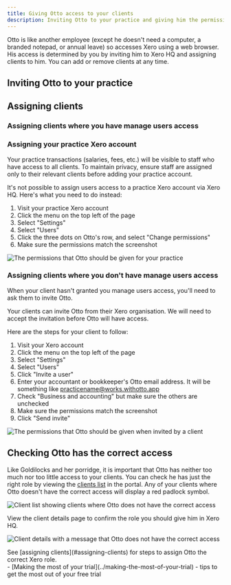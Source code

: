 ```yaml
---
title: Giving Otto access to your clients
description: Inviting Otto to your practice and giving him the permissions he needs
---
```



Otto is like another employee (except he doesn't need a computer, a branded notepad, or annual leave) so accesses Xero using a web browser. His access is determined by you by inviting him to Xero HQ and assigning clients to him. You can add or remove clients at any time.

## Inviting Otto to your practice

<GuideJar id="c81b6e01-92c0-4c4f-a521-490ea5d610b2"></GuideJar>

## Assigning clients

### Assigning clients where you have manage users access

<Trace id="6fbd0c2f-b0fa-4d26-ad78-15843c75b9ae"></Trace>

### Assigning your practice Xero account

<Aside type="caution">
  Your practice transactions (salaries, fees, etc.) will be visible to staff who
  have access to all clients. To maintain privacy, ensure staff are assigned
  only to their relevant clients before adding your practice account.
</Aside>

It's not possible to assign users access to a practice Xero account via Xero HQ. Here's what you need to do instead:

1. Visit your practice Xero account
2. Click the menu on the top left of the page
3. Select "Settings"
4. Select "Users"
5. Click the three dots on Otto's row, and select "Change permissions"
6. Make sure the permissions match the screenshot

<Image
  src={xeroUserSettings}
  alt="The permissions that Otto should be given for your practice"
/>

### Assigning clients where you don't have manage users access

<Aside>
  When your client hasn't granted you manage users access, you'll need to ask
  them to invite Otto.
</Aside>

Your clients can invite Otto from their Xero organisation. We will need to accept the invitation before Otto will have access.

Here are the steps for your client to follow:

1. Visit your Xero account
2. Click the menu on the top left of the page
3. Select "Settings"
4. Select "Users"
5. Click "Invite a user"
6. Enter your accountant or bookkeeper's Otto email address. It will be something like practicename@works.withotto.app
7. Check "Business and accounting" but make sure the others are unchecked
8. Make sure the permissions match the screenshot
9. Click "Send invite"

<Image
  src={xeroUserSettings}
  alt="The permissions that Otto should be given when invited by a client"
/>

## Checking Otto has the correct access

Like Goldilocks and her porridge, it is important that Otto has neither too much nor too little access to your clients. You can check he has just the right role by viewing the [clients list](https://portal.withotto.app/clients/) in the portal. Any of your clients where Otto doesn't have the correct access will display a red padlock symbol.

<Image
  src={clientListImage}
  alt="Client list showing clients where Otto does not have the correct access"
/>

View the client details page to confirm the role you should give him in Xero HQ.

<Image
  src={clientDetailImage}
  alt="Client details with a message that Otto does not have the correct access"
/>

<Aside>
  See [assigning clients](#assigning-clients) for steps to assign Otto the
  correct Xero role.
</Aside>

<Aside type="tip" title="Related pages">
  - [Making the most of your trial](../making-the-most-of-your-trial) - tips to
  get the most out of your free trial
</Aside>
